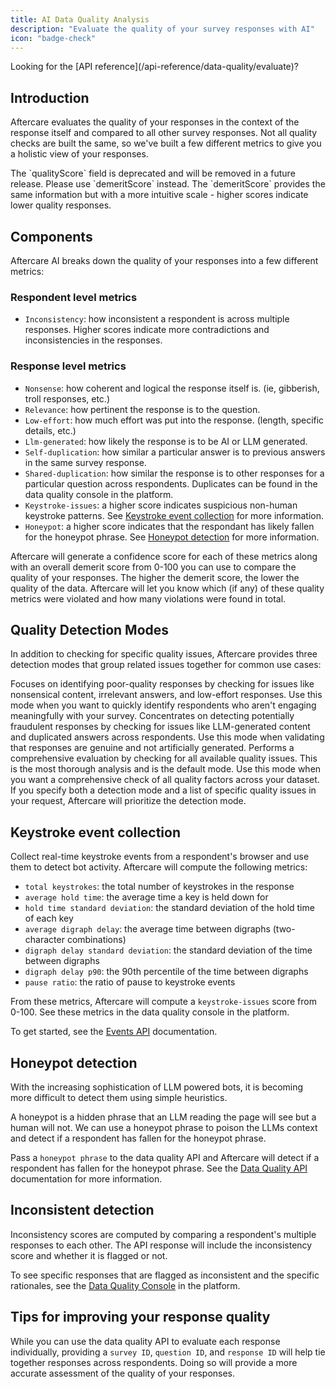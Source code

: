 ```yaml
---
title: AI Data Quality Analysis
description: "Evaluate the quality of your survey responses with AI"
icon: "badge-check"
---
```


<Tip>
  Looking for the [API reference](/api-reference/data-quality/evaluate)?
</Tip>

## Introduction

Aftercare evaluates the quality of your responses in the context of the response itself and compared to all other survey responses. Not all
quality checks are built the same, so we've built a few different metrics to give you a holistic view of your responses.

<Note type="warning">
  The `qualityScore` field is deprecated and will be removed in a future
  release. Please use `demeritScore` instead. The `demeritScore` provides the
  same information but with a more intuitive scale - higher scores indicate
  lower quality responses.
</Note>

## Components

Aftercare AI breaks down the quality of your responses into a few different metrics:

### Respondent level metrics

- `Inconsistency`: how inconsistent a respondent is across multiple responses. Higher scores indicate more contradictions and inconsistencies in the responses.

### Response level metrics

- `Nonsense`: how coherent and logical the response itself is. (ie, gibberish, troll responses, etc.)
- `Relevance`: how pertinent the response is to the question.
- `Low-effort`: how much effort was put into the response. (length, specific details, etc.)
- `Llm-generated`: how likely the response is to be AI or LLM generated.
- `Self-duplication`: how similar a particular answer is to previous answers in the same survey response.
- `Shared-duplication`: how similar the response is to other responses for a particular question across respondents. Duplicates can be found in the data quality console in the platform.
- `Keystroke-issues`: a higher score indicates suspicious non-human keystroke patterns. See [Keystroke event collection](#keystroke-event-collection) for more information.
- `Honeypot`: a higher score indicates that the respondant has likely fallen for the honeypot phrase. See [Honeypot detection](#honeypot-detection) for more information.

Aftercare will generate a confidence score for each of these metrics along with an overall demerit score from 0-100 you can use to compare the quality of your responses. The higher the demerit score, the lower the quality of the data.
Aftercare will let you know which (if any) of these quality metrics were violated and how many violations were found in total.

## Quality Detection Modes

In addition to checking for specific quality issues, Aftercare provides three detection modes that group related issues together for common use cases:

<Card title="Responsiveness" icon="reply">
  Focuses on identifying poor-quality responses by checking for issues like
  nonsensical content, irrelevant answers, and low-effort responses.
  <Tip>
    Use this mode when you want to quickly identify respondents who aren't
    engaging meaningfully with your survey.
  </Tip>
</Card>

<Card title="Authenticity" icon="shield-check">
  Concentrates on detecting potentially fraudulent responses by checking for
  issues like LLM-generated content and duplicated answers across respondents.
  <Tip>
    Use this mode when validating that responses are genuine and not
    artificially generated.
  </Tip>
</Card>

<Card title="Composite" icon="list-check">
  Performs a comprehensive evaluation by checking for all available quality
  issues. This is the most thorough analysis and is the default mode.
  <Tip>
    Use this mode when you want a comprehensive check of all quality factors
    across your dataset.
  </Tip>
</Card>

<Note>
  If you specify both a detection mode and a list of specific quality issues in
  your request, Aftercare will prioritize the detection mode.
</Note>

## Keystroke event collection

Collect real-time keystroke events from a respondent's browser and use them to detect bot activity. Aftercare will compute the following metrics:

- `total keystrokes`: the total number of keystrokes in the response
- `average hold time`: the average time a key is held down for
- `hold time standard deviation`: the standard deviation of the hold time of each key
- `average digraph delay`: the average time between digraphs (two-character combinations)
- `digraph delay standard deviation`: the standard deviation of the time between digraphs
- `digraph delay p90`: the 90th percentile of the time between digraphs
- `pause ratio`: the ratio of pause to keystroke events

From these metrics, Aftercare will compute a `keystroke-issues` score from 0-100. See these metrics in the data quality console in the platform. 

To get started, see the [Events API](/integrations/events) documentation.

## Honeypot detection

With the increasing sophistication of LLM powered bots, it is becoming more difficult to detect them using simple heuristics. 

A honeypot is a hidden phrase that an LLM reading the page will see but a human will not. We can use a honeypot phrase to poison the LLMs context 
and detect if a respondent has fallen for the honeypot phrase.

Pass a `honeypot phrase` to the data quality API and Aftercare will detect if a respondent has fallen for the honeypot phrase. See the [Data Quality API](/api-reference/data-quality/evaluate) documentation for more information.

## Inconsistent detection

Inconsistency scores are computed by comparing a respondent's multiple responses to each other. The API response will include the inconsistency score and whether it is flagged or not. 

To see specific responses that are flagged as inconsistent and the specific rationales, see the [Data Quality Console](/data-quality-console) in the platform.


## Tips for improving your response quality

While you can use the data quality API to evaluate each response individually, providing a `survey ID`, `question ID`, and `response ID` will help tie together responses across respondents.
Doing so will provide a more accurate assessment of the quality of your responses.
